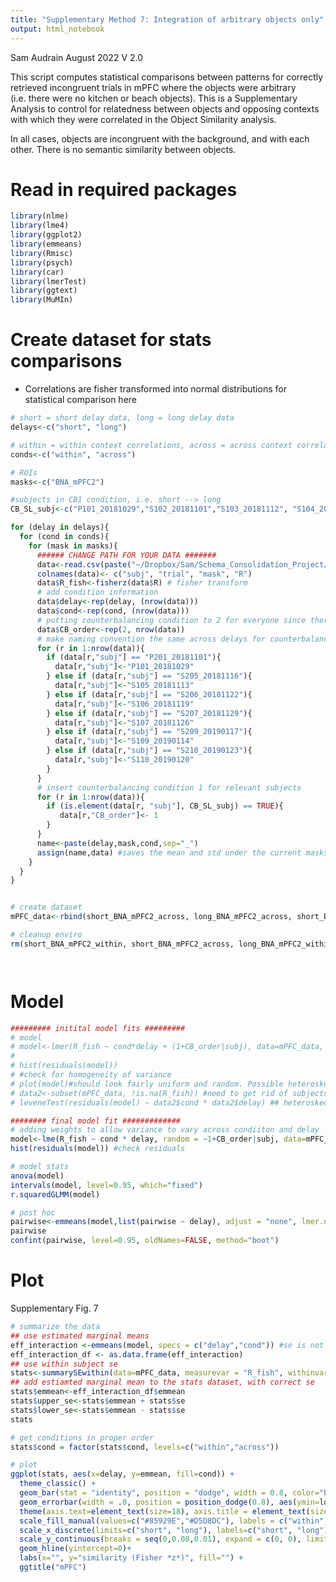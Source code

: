 ```yaml
---
title: "Supplementary Method 7: Integration of arbitrary objects only"
output: html_notebook
---
```


Sam Audrain August 2022
V 2.0


This script computes statistical comparisons between patterns for correctly retrieved incongruent trials in mPFC where the objects were arbitrary (i.e. there were no kitchen or beach objects). This is a Supplementary Analysis to control for relatedness between objects and opposing contexts with which they were correlated in the Object Similarity analysis. 

In all cases, objects are incongruent with the background, and with each other. There is no semantic similarity between objects. 

# Read in required packages
```r
library(nlme)
library(lme4)
library(ggplot2)
library(emmeans)
library(Rmisc)
library(psych)
library(car)
library(lmerTest)
library(ggtext)
library(MuMIn)

```

# Create dataset for stats comparisons 
- Correlations are fisher transformed into normal distributions for statistical comparison here 

```r

# short = short delay data, long = long delay data
delays<-c("short", "long")

# within = within context correlations, across = across context correlations 
conds<-c("within", "across")

# ROIs
masks<-c("BNA_mPFC2")

#subjects in CB1 condition, i.e. short --> long
CB_SL_subj<-c("P101_20181029","S102_20181101","S103_20181112", "S104_20181113", "S105_20181113", "S106_20181119", "S107_20181126", "S108_20181126", "S109_20190114", "S110_20190120")

for (delay in delays){
  for (cond in conds){
    for (mask in masks){
      ###### CHANGE PATH FOR YOUR DATA ####### 
      data<-read.csv(paste("~/Dropbox/Sam/Schema_Consolidation_Project/R_SCP/SCP_StatsModels_GitHub/RSA_output/arbO_",cond,"_corrs_zscored_",delay,"_",mask,".csv",sep=""),header = FALSE, sep=" ",stringsAsFactors = FALSE)
      colnames(data)<- c("subj", "trial", "mask", "R")
      data$R_fish<-fisherz(data$R) # fisher transform 
      # add condition information 
      data$delay<-rep(delay, (nrow(data)))
      data$cond<-rep(cond, (nrow(data)))
      # putting counterbalancing condition to 2 for everyone since there are more people in this condition. Will swap out those in CB1 below. 
      data$CB_order<-rep(2, nrow(data))
      # make naming convention the same across delays for counterbalanced subjects 
      for (r in 1:nrow(data)){
        if (data[r,"subj"] == "P201_20181101"){
          data[r,"subj"]<-"P101_20181029"
        } else if (data[r,"subj"] == "S205_20181116"){
          data[r,"subj"]<-"S105_20181113"
        } else if (data[r,"subj"] == "S206_20181122"){
          data[r,"subj"]<-"S106_20181119"
        } else if (data[r,"subj"] == "S207_20181129"){
          data[r,"subj"]<-"S107_20181126"
        } else if (data[r,"subj"] == "S209_20190117"){
          data[r,"subj"]<-"S109_20190114"
        } else if (data[r,"subj"] == "S210_20190123"){
          data[r,"subj"]<-"S110_20190120"
        }
      }
      # insert counterbalancing condition 1 for relevant subjects
      for (r in 1:nrow(data)){
        if (is.element(data[r, "subj"], CB_SL_subj) == TRUE){
           data[r,"CB_order"]<- 1
        } 
      }
      name<-paste(delay,mask,cond,sep="_")
      assign(name,data) #saves the mean and std under the current masks name
    }
  }
}


# create dataset 
mPFC_data<-rbind(short_BNA_mPFC2_across, long_BNA_mPFC2_across, short_BNA_mPFC2_within, long_BNA_mPFC2_within)

# cleanup enviro
rm(short_BNA_mPFC2_within, short_BNA_mPFC2_across, long_BNA_mPFC2_within, long_BNA_mPFC2_across)




```

# Model 
```r

######### initital model fits #########
# model 
# model<-lmer(R_fish ~ cond*delay + (1+CB_order|subj), data=mPFC_data, na.action=na.omit) 
# 
# hist(residuals(model))
# #check for homogeneity of variance
# plot(model)#should look fairly uniform and random. Possible heteroskedasticity? 
# data2<-subset(mPFC_data, !is.na(R_fish)) #need to get rid of subjects that were dropped from the model/NA's, otherwise leveneTest will say mismatch
# leveneTest(residuals(model) ~ data2$cond * data2$delay) ## heteroskedastic

######## final model fit #############
# adding weights to allow variance to vary across condiiton and delay 
model<-lme(R_fish ~ cond * delay, random = ~1+CB_order|subj, data=mPFC_data, na.action=na.omit, weights=varIdent(form=~1|cond*delay))
hist(residuals(model)) #check residuals

# model stats 
anova(model)
intervals(model, level=0.95, which="fixed")
r.squaredGLMM(model)

# post hoc
pairwise<-emmeans(model,list(pairwise ~ delay), adjust = "none", lmer.df = "satterthwaite") 
pairwise
confint(pairwise, level=0.95, oldNames=FALSE, method="boot")

```
# Plot 

Supplementary Fig. 7
```r

# summarize the data 
## use estimated marginal means 
eff_interaction <-emmeans(model, specs = c("delay","cond")) #se is not for within subject data here
eff_interaction_df <- as.data.frame(eff_interaction)
## use within subject se 
stats<-summarySEwithin(data=mPFC_data, measurevar = "R_fish", withinvars = c("cond","delay"), idvar = "subj", na.rm=TRUE)
## add estiamted marginal mean to the stats dataset, with correct se 
stats$emmean<-eff_interaction_df$emmean
stats$upper_se<-stats$emmean + stats$se
stats$lower_se<-stats$emmean - stats$se
stats

# get conditions in proper order 
stats$cond = factor(stats$cond, levels=c("within","across"))

# plot 
ggplot(stats, aes(x=delay, y=emmean, fill=cond)) + 
  theme_classic() +
  geom_bar(stat = "identity", position = "dodge", width = 0.8, color="black") + 
  geom_errorbar(width = .0, position = position_dodge(0.8), aes(ymin=lower_se, ymax=upper_se))+
  theme(axis.text=element_text(size=18), axis.title = element_text(size=20), axis.ticks.x=element_blank(), plot.title = element_text(size=22, face="bold", hjust=0.5), legend.text=element_text(size=16), legend.position = "bottom",axis.title.y = ggtext::element_markdown()) + 
  scale_fill_manual(values=c("#85929E","#D5D8DC"), labels = c("within", "across"))+
  scale_x_discrete(limits=c("short", "long"), labels=c("short", "long"))+
  scale_y_continuous(breaks = seq(0,0.08,0.01), expand = c(0, 0), limits = c(0,0.08))+
  geom_hline(yintercept=0)+
  labs(x="", y="similarity (Fisher *z*)", fill="") +
  ggtitle("mPFC")


```
